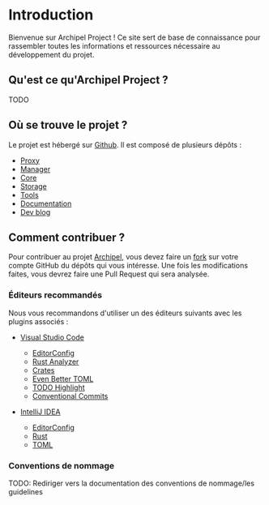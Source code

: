 
# Introduction

Bienvenue sur Archipel Project ! Ce site sert de base de connaissance pour rassembler toutes les informations et ressources nécessaire
au développement du projet.

## Qu'est ce qu'Archipel Project ?

TODO

## Où se trouve le projet ?

Le projet est hébergé sur [Github](https://github.com/archipel-project). Il est composé de plusieurs dépôts :

* [Proxy](https://github.com/archipel-project/archipel-proxy)
* [Manager](https://github.com/archipel-project/archipel-manager)
* [Core](https://github.com/archipel-project/archipel-core)
* [Storage](https://github.com/archipel-project/archipel-storage)
* [Tools](https://github.com/archipel-project/archipel-tools)
* [Documentation](https://github.com/archipel-project/docs)
* [Dev blog](https://github.com/archipel-project/dev-blog)

## Comment contribuer ?

Pour contribuer au projet [Archipel](https://github.com/archipel-project), vous devez faire un [fork](https://docs.github.com/en/get-started/quickstart/fork-a-repo) 
sur votre compte GitHub du dépôts qui vous intéresse. Une fois les modifications faites, vous devrez faire une Pull Request qui sera analysée.

### Éditeurs recommandés

Nous vous recommandons d'utiliser un des éditeurs suivants avec les plugins associés :
* [Visual Studio Code](https://code.visualstudio.com)
    * [EditorConfig](https://marketplace.visualstudio.com/items?itemName=EditorConfig.EditorConfig)
    * [Rust Analyzer](https://marketplace.visualstudio.com/items?itemName=matklad.rust-analyzer)
    * [Crates](https://marketplace.visualstudio.com/items?itemName=serayuzgur.crates)
    * [Even Better TOML](https://marketplace.visualstudio.com/items?itemName=tamasfe.even-better-toml)
    * [TODO Highlight](https://marketplace.visualstudio.com/items?itemName=wayou.vscode-todo-highlight)
    * [Conventional Commits](https://marketplace.visualstudio.com/items?itemName=vivaxy.vscode-conventional-commits)

* [IntelliJ IDEA](https://www.jetbrains.com/fr-fr/idea/)
    * [EditorConfig](https://plugins.jetbrains.com/plugin/7294-editorconfig)
    * [Rust](https://plugins.jetbrains.com/plugin/8182-rust)
    * [TOML](https://plugins.jetbrains.com/plugin/8195-toml)

### Conventions de nommage

<Callout emoji="⚠" type="warning">
TODO: Rediriger vers la documentation des conventions de nommage/les guidelines
</Callout>